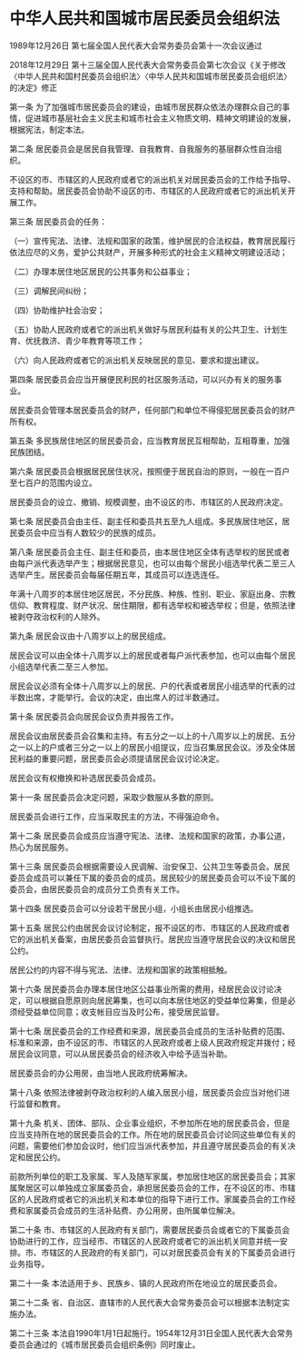 # 中华人民共和国城市居民委员会组织法

1989年12月26日 第七届全国人民代表大会常务委员会第十一次会议通过

2018年12月29日 第十三届全国人民代表大会常务委员会第七次会议《关于修改〈中华人民共和国村民委员会组织法〉〈中华人民共和国城市居民委员会组织法〉的决定》修正

  

第一条 为了加强城市居民委员会的建设，由城市居民群众依法办理群众自己的事情，促进城市基层社会主义民主和城市社会主义物质文明、精神文明建设的发展，根据宪法，制定本法。

第二条 居民委员会是居民自我管理、自我教育、自我服务的基层群众性自治组织。

不设区的市、市辖区的人民政府或者它的派出机关对居民委员会的工作给予指导、支持和帮助。居民委员会协助不设区的市、市辖区的人民政府或者它的派出机关开展工作。

第三条 居民委员会的任务：

（一）宣传宪法、法律、法规和国家的政策，维护居民的合法权益，教育居民履行依法应尽的义务，爱护公共财产，开展多种形式的社会主义精神文明建设活动；

（二）办理本居住地区居民的公共事务和公益事业；

（三）调解民间纠纷；

（四）协助维护社会治安；

（五）协助人民政府或者它的派出机关做好与居民利益有关的公共卫生、计划生育、优抚救济、青少年教育等项工作；

（六）向人民政府或者它的派出机关反映居民的意见、要求和提出建议。

第四条 居民委员会应当开展便民利民的社区服务活动，可以兴办有关的服务事业。

居民委员会管理本居民委员会的财产，任何部门和单位不得侵犯居民委员会的财产所有权。

第五条 多民族居住地区的居民委员会，应当教育居民互相帮助，互相尊重，加强民族团结。

第六条 居民委员会根据居民居住状况，按照便于居民自治的原则，一般在一百户至七百户的范围内设立。

居民委员会的设立、撤销、规模调整，由不设区的市、市辖区的人民政府决定。

第七条 居民委员会由主任、副主任和委员共五至九人组成。多民族居住地区，居民委员会中应当有人数较少的民族的成员。

第八条 居民委员会主任、副主任和委员，由本居住地区全体有选举权的居民或者由每户派代表选举产生；根据居民意见，也可以由每个居民小组选举代表二至三人选举产生。居民委员会每届任期五年，其成员可以连选连任。

年满十八周岁的本居住地区居民，不分民族、种族、性别、职业、家庭出身、宗教信仰、教育程度、财产状况、居住期限，都有选举权和被选举权；但是，依照法律被剥夺政治权利的人除外。

第九条 居民会议由十八周岁以上的居民组成。

居民会议可以由全体十八周岁以上的居民或者每户派代表参加，也可以由每个居民小组选举代表二至三人参加。

居民会议必须有全体十八周岁以上的居民、户的代表或者居民小组选举的代表的过半数出席，才能举行。会议的决定，由出席人的过半数通过。

第十条 居民委员会向居民会议负责并报告工作。

居民会议由居民委员会召集和主持。有五分之一以上的十八周岁以上的居民、五分之一以上的户或者三分之一以上的居民小组提议，应当召集居民会议。涉及全体居民利益的重要问题，居民委员会必须提请居民会议讨论决定。

居民会议有权撤换和补选居民委员会成员。

第十一条 居民委员会决定问题，采取少数服从多数的原则。

居民委员会进行工作，应当采取民主的方法，不得强迫命令。

第十二条 居民委员会成员应当遵守宪法、法律、法规和国家的政策，办事公道，热心为居民服务。

第十三条 居民委员会根据需要设人民调解、治安保卫、公共卫生等委员会。居民委员会成员可以兼任下属的委员会的成员。居民较少的居民委员会可以不设下属的委员会，由居民委员会的成员分工负责有关工作。

第十四条 居民委员会可以分设若干居民小组，小组长由居民小组推选。

第十五条 居民公约由居民会议讨论制定，报不设区的市、市辖区的人民政府或者它的派出机关备案，由居民委员会监督执行。居民应当遵守居民会议的决议和居民公约。

居民公约的内容不得与宪法、法律、法规和国家的政策相抵触。

第十六条 居民委员会办理本居住地区公益事业所需的费用，经居民会议讨论决定，可以根据自愿原则向居民筹集，也可以向本居住地区的受益单位筹集，但是必须经受益单位同意；收支帐目应当及时公布，接受居民监督。

第十七条 居民委员会的工作经费和来源，居民委员会成员的生活补贴费的范围、标准和来源，由不设区的市、市辖区的人民政府或者上级人民政府规定并拨付；经居民会议同意，可以从居民委员会的经济收入中给予适当补助。

居民委员会的办公用房，由当地人民政府统筹解决。

第十八条 依照法律被剥夺政治权利的人编入居民小组，居民委员会应当对他们进行监督和教育。

第十九条 机关、团体、部队、企业事业组织，不参加所在地的居民委员会，但是应当支持所在地的居民委员会的工作。所在地的居民委员会讨论同这些单位有关的问题，需要他们参加会议时，他们应当派代表参加，并且遵守居民委员会的有关决定和居民公约。

前款所列单位的职工及家属、军人及随军家属，参加居住地区的居民委员会；其家属聚居区可以单独成立家属委员会，承担居民委员会的工作，在不设区的市、市辖区的人民政府或者它的派出机关和本单位的指导下进行工作。家属委员会的工作经费和家属委员会成员的生活补贴费、办公用房，由所属单位解决。

第二十条 市、市辖区的人民政府有关部门，需要居民委员会或者它的下属委员会协助进行的工作，应当经市、市辖区的人民政府或者它的派出机关同意并统一安排。市、市辖区的人民政府的有关部门，可以对居民委员会有关的下属委员会进行业务指导。

第二十一条 本法适用于乡、民族乡、镇的人民政府所在地设立的居民委员会。

第二十二条 省、自治区、直辖市的人民代表大会常务委员会可以根据本法制定实施办法。

第二十三条 本法自1990年1月1日起施行。1954年12月31日全国人民代表大会常务委员会通过的《城市居民委员会组织条例》同时废止。
